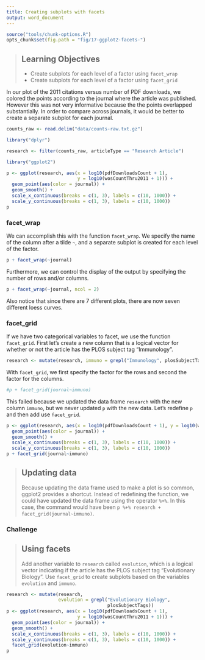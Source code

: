 ```yaml
---
title: Creating subplots with facets
output: word_document
---
```


```r
source("tools/chunk-options.R")
opts_chunk$set(fig.path = "fig/17-ggplot2-facets-")
```

> ## Learning Objectives {.objectives}
> *  Create subplots for each level of a factor using `facet_wrap`
> *  Create subplots for each level of a factor using `facet_grid`

In our plot of the 2011 citations versus number of PDF downloads, we colored the points according to the journal where the article was published.
However this was not very informative because the the points overlapped substantially.
In order to compare across journals, it would be better to create a separate subplot for each journal.

```r
counts_raw <- read.delim("data/counts-raw.txt.gz")
```

```r
library("dplyr")
```

```r
research <- filter(counts_raw, articleType == "Research Article")
```

```r
library("ggplot2")
```

```r
p <- ggplot(research, aes(x = log10(pdfDownloadsCount + 1),
                          y = log10(wosCountThru2011 + 1))) +
  geom_point(aes(color = journal)) +
  geom_smooth() +
  scale_x_continuous(breaks = c(1, 3), labels = c(10, 1000)) +
  scale_y_continuous(breaks = c(1, 3), labels = c(10, 1000))
p
```

### facet_wrap

We can accomplish this with the function `facet_wrap`.
We specify the name of the column after a tilde `~`, and a separate subplot is created for each level of the factor.

```r
p + facet_wrap(~journal)
```

Furthermore, we can control the display of the output by specifying the number of rows and/or columns.

```r
p + facet_wrap(~journal, ncol = 2)
```

Also notice that since there are 7 different plots, there are now seven different loess curves.

### facet_grid

If we have two categorical variables to facet, we use the function `facet_grid`.
First let's create a new column that is a logical vector for whether or not the article has the PLOS subject tag "Immunology".

```r
research <- mutate(research, immuno = grepl("Immunology", plosSubjectTags))
```

With `facet_grid`, we first specify the factor for the rows and second the factor for the columns.

```r
#p + facet_grid(journal~immuno)
```

This failed because we updated the data frame `research` with the new column `immuno`, but we never updated `p` with the new data.
Let's redefine `p` and then add use `facet_grid`.

```r
p <- ggplot(research, aes(x = log10(pdfDownloadsCount + 1), y = log10(wosCountThru2011 + 1))) +
  geom_point(aes(color = journal)) +
  geom_smooth() +
  scale_x_continuous(breaks = c(1, 3), labels = c(10, 1000)) +
  scale_y_continuous(breaks = c(1, 3), labels = c(10, 1000))
p + facet_grid(journal~immuno)
```

> ## Updating data {.callout}
>
> Because updating the data frame used to make a plot is so common, ggplot2 provides a shortcut.
> Instead of redefining the function, we could have updated the data frame using the operator `%+%`.
> In this case, the command would have been `p %+% research + facet_grid(journal~immuno)`.

### Challenge

> ## Using facets {.challenge}
>
> Add another variable to `research` called `evolution`, which is a logical vector indicating if the article has the PLOS subject tag "Evolutionary Biology".
> Use `facet_grid` to create subplots based on the variables `evolution` and `immuno`.

```r
research <- mutate(research,
                   evolution = grepl("Evolutionary Biology",
                                     plosSubjectTags))
p <- ggplot(research, aes(x = log10(pdfDownloadsCount + 1),
                          y = log10(wosCountThru2011 + 1))) +
  geom_point(aes(color = journal)) +
  geom_smooth() +
  scale_x_continuous(breaks = c(1, 3), labels = c(10, 1000)) +
  scale_y_continuous(breaks = c(1, 3), labels = c(10, 1000)) +
  facet_grid(evolution~immuno)
p
```
